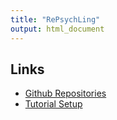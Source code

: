 ```yaml
---
title: "RePsychLing"
output: html_document
---
```


## Links

* [Github Repositories](https://github.com/RePsychLing)
* [Tutorial Setup](https://github.com/RePsychLing/TutorialSetup)